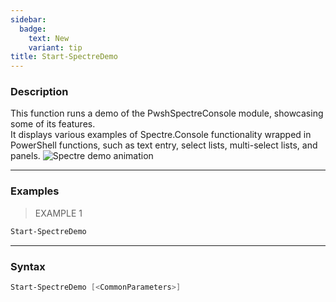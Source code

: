 ```yaml
---
sidebar:
  badge:
    text: New
    variant: tip
title: Start-SpectreDemo
---
```








### Description

This function runs a demo of the PwshSpectreConsole module, showcasing some of its features.  
It displays various examples of Spectre.Console functionality wrapped in PowerShell functions, such as text entry, select lists, multi-select lists, and panels.
![Spectre demo animation](/demo.gif)



---


### Examples
> EXAMPLE 1

```powershell
Start-SpectreDemo
```


---


### Syntax
```powershell
Start-SpectreDemo [<CommonParameters>]
```
